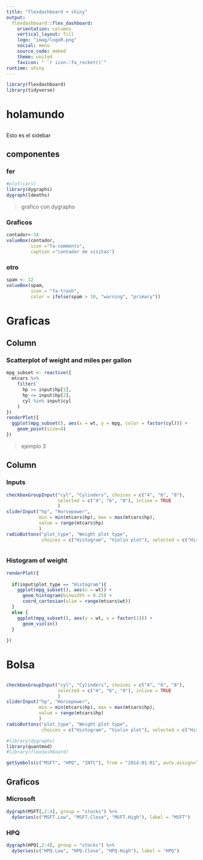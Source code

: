 ```yaml
---
title: "flexdashboard + shiny"
output: 
  flexdashboard::flex_dashboard:
    orientation: columns
    vertical_layout: fill
    logo: "imag/logoR.png"
    social: menu
    source_code: embed
    theme: united
    favicon: " `r icon::fa_rocket()`"
runtime: shiny
---
```


```r
library(flexdashboard)
library(tidyverse)
```

# holamundo {data-icon="fa-calendar"} 

## {.sidebar}

Esto es el sidebar

## componentes

### fer 
```r
#plot(cars)
library(dygraphs)
dygraph(ldeaths)
```

> grafico con dygraphs


### Graficos

```r

contador<-34
valueBox(contador,
         icon ="fa-comments",
         caption ="contador de visitas")
```

### otro

```r
spam <- 12
valueBox(spam, 
         icon = "fa-trash",
         color = ifelse(spam > 10, "warning", "primary"))
```


# Graficas {data-icon="fa-users"} 

## Column {data-width=650}


### Scatterplot of weight and miles per gallon

```r
mpg_subset <- reactive({
  mtcars %>%
    filter(
      hp >= input$hp[1],
      hp <= input$hp[2],
      cyl %in% input$cyl
    )
})
renderPlot({
  ggplot(mpg_subset(), aes(x = wt, y = mpg, color = factor(cyl))) +
    geom_point(size=4)
})
```

> ejemplo 3


Column {data-width=350}  
-----------------------------------------------------------------------

### Inputs

```r
checkboxGroupInput("cyl", "Cylinders", choices = c("4", "6", "8"),
                   selected = c("4", "6", "8"), inline = TRUE
                   )
sliderInput("hp", "Horsepower",
            min = min(mtcars$hp), max = max(mtcars$hp),
            value = range(mtcars$hp)
            )
radioButtons("plot_type", "Weight plot type", 
             choices = c("Histogram", "Violin plot"), selected = c("Histogram"))



```

### Histogram of weight

```r
renderPlot({
  
  if(input$plot_type == "Histogram"){
    ggplot(mpg_subset(), aes(x = wt)) +
      geom_histogram(binwidth = 0.25) +
      coord_cartesian(xlim = range(mtcars$wt)) 
  }
  else {
    ggplot(mpg_subset(), aes(y = wt, x = factor(1))) +
      geom_violin()
  }
    
})
```

# Bolsa {data-icon="fa-signal"} 

## {.sidebar}


```r
checkboxGroupInput("cyl", "Cylinders", choices = c("4", "6", "8"),
                   selected = c("4", "6", "8"), inline = TRUE
                   )
sliderInput("hp", "Horsepower",
            min = min(mtcars$hp), max = max(mtcars$hp),
            value = range(mtcars$hp)
            )
radioButtons("plot_type", "Weight plot type", 
             choices = c("Histogram", "Violin plot"), selected = c("Histogram"))

#library(dygraphs)
library(quantmod)
#library(flexdashboard)

getSymbols(c("MSFT", "HPQ", "INTC"), from = "2014-01-01", auto.assign=TRUE)
```

## Graficos


### Microsoft

```r
dygraph(MSFT[,2:4], group = "stocks") %>% 
  dySeries(c("MSFT.Low", "MSFT.Close", "MSFT.High"), label = "MSFT")

```

### HPQ

```r
dygraph(HPQ[,2:4], group = "stocks") %>% 
  dySeries(c("HPQ.Low", "HPQ.Close", "HPQ.High"), label = "HPQ")
```